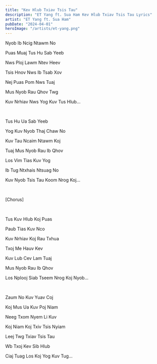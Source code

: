 ```yaml
---
title: "Kev Hlub Txiav Tsis Tau"
description: "ET Yang ft. Sua Ham Kev Hlub Txiav Tsis Tau Lyrics"
artist: "ET Yang ft. Sua Ham"
pubDate: "2024-04-01"
heroImage: "/artists/et-yang.png"
---
```


Nyob Ib Ncig Ntawm No

Puas Muaj Tus Hu Sab Yeeb

Nws Ploj Lawm Ntev Heev

Tsis Hnov Nws Ib Tsab Xov

Nej Puas Pom Nws Tuaj

Mus Nyob Rau Qhov Twg

Kuv Nrhiav Nws Yog Kuv Tus Hlub...

<br />

Tus Hu Ua Sab Yeeb

Yog Kuv Nyob Thaj Chaw No

Kuv Tau Ncaim Ntawm Koj

Tuaj Mus Nyob Rau Ib Qhov

Los Vim Tias Kuv Yog

Ib Tug Ntxhais Ntsuag No

Kuv Nyob Tsis Tau Koom Nrog Koj...

<br />

[Chorus]

<br />

Tus Kuv Hlub Koj Puas

Paub Tias Kuv Nco

Kuv Nrhiav Koj Rau Txhua

Txoj Me Hauv Kev

Kuv Lub Cev Lam Tuaj

Mus Nyob Rau Ib Qhov

Los Nplooj Siab Tseem Nrog Koj Nyob...

<br />

Zaum No Kuv Yuav Coj

Koj Mus Ua Kuv Poj Niam

Neeg Txom Nyem Li Kuv

Koj Niam Koj Txiv Tsis Nyiam

Leej Twg Txiav Tsis Tau

Wb Txoj Kev Sib Hlub

Ciaj Tuag Los Koj Yog Kuv Tug...
